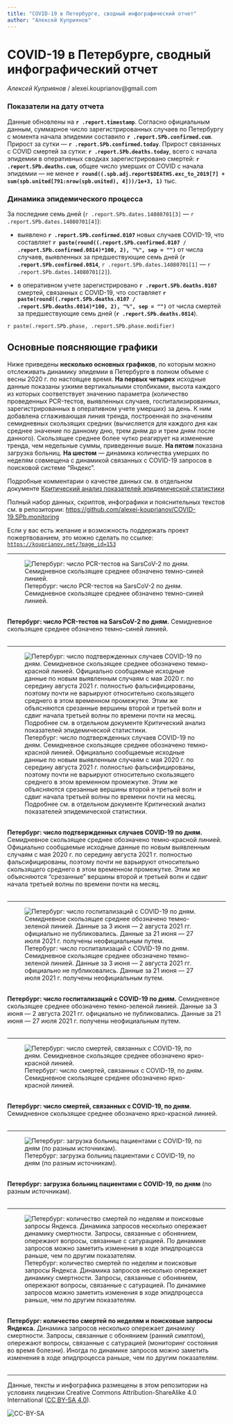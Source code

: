 ```yaml
---
title: "COVID-19 в Петербурге, сводный инфографический отчет"
author: "Алексей Куприянов"
---
```


# COVID-19 в Петербурге, сводный инфографический отчет

*Алексей Куприянов* / alexei.kouprianov@gmail.com

### Показатели на дату отчета

Данные обновлены на **`r .report.timestamp`**. 
Согласно официальным данным, суммарное число зарегистрированных случаев по Петербургу c момента начала эпидемии составило **`r .report.SPb.confirmed.cum`**. 
Прирост за сутки --- **`r .report.SPb.confirmed.today`**. 
Прирост связанных с COVID смертей за сутки: **`r .report.SPb.deaths.today`**, 
всего с начала эпидемии в оперативных сводках зарегистрировано смертей: **`r .report.SPb.deaths.cum`**, общее число умерших от COVID с начала эпидемии --- не менее **`r round((.spb.adj.report$DEATHS.exc_to_2019[7] + sum(spb.united[791:nrow(spb.united), 4]))/1e+3, 1)`** тыс.

### Динамика эпидемического процесса

За последние семь дней (`r .report.SPb.dates.14080701[3]` --- `r .report.SPb.dates.14080701[4]`): 

* выявлено **`r .report.SPb.confirmed.0107`** новых случаев COVID-19, что составляет **`r paste(round((.report.SPb.confirmed.0107 / .report.SPb.confirmed.0814)*100, 2), "%", sep = "")`** от числа случаев, выявленных за предшествующие семь дней (**`r .report.SPb.confirmed.0814`**, `r .report.SPb.dates.14080701[1]` --- `r .report.SPb.dates.14080701[2]`).

<!-- * госпитализировано c COVID-19 **`r # .report.SPb.hospitalized.today.0107`**, что составляет **`r # paste(round((.report.SPb.hospitalized.today.0107 / .report.SPb.hospitalized.today.0814)*100, 2), "%", sep = "")`** от числа госпитализированных за предшествующие семь дней (**`r # .report.SPb.hospitalized.today.0814`**). -->

* в оперативном учете зарегистрировано **`r .report.SPb.deaths.0107`** смертей, связанных с COVID-19, что составляет **`r paste(round((.report.SPb.deaths.0107 / .report.SPb.deaths.0814)*100, 2), "%", sep = "")`** от числа смертей за предшествующие семь дней (**`r .report.SPb.deaths.0814`**).

`r paste(.report.SPb.phase, .report.SPb.phase.modifier)`

## Основные поясняющие графики

Ниже приведены **несколько основных графиков**, по которым можно отслеживать динамику эпидемии в Петербурге в полном объеме с весны 2020 г. по настоящее время. **На первых четырех** исходные данные показаны узкими вертикальными столбиками, высота каждого из которых соответствует значению параметра (количество проведенных PCR-тестов, выявленных случаев, госпитализированных, зарегистрированных в оперативном учете умерших) за день. К ним добавлена сглаживающая линия тренда, построенная по значениям семидневных скользящих средних (вычисляется для каждого дня как среднее значение по данному дню, трем дням до и трем дням после данного). Скользящее среднее более чутко реагирует на изменение тренда, чем недельные суммы, приведенные выше. **На пятом** показана загрузка больниц. **На шестом** --- динамика количества умерших по неделям совмещена с динамикой связанных с COVID-19 запросов в поисковой системе "Яндекс".

Подробные комментарии о качестве данных см. в отдельном документе [Критический анализ показателей эпидемической статистики](SPb.COVID-19.data_critique.md)

Полный набор данных, скриптов, инфографики и пояснительных текстов см. в репозитории: [https://github.com/alexei-kouprianov/COVID-19.SPb.monitoring](https://github.com/alexei-kouprianov/COVID-19.SPb.monitoring)

Если у вас есть желание и возможность поддержать проект пожертвованием, это можно сделать по ссылке: [`https://kouprianov.net/?page_id=153`](https://kouprianov.net/?page_id=153)

---

![Петербург: число PCR-тестов на SarsCoV-2 по дням. Семидневное скользящее среднее обзначено темно-синей линией.](../plots/01.SPb.COVID-19.PCR_tests.mini.png "Петербург: число PCR-тестов на SarsCoV-2 по дням. Семидневное скользящее среднее обзначено темно-синей линией.")
<figcaption><br />**Петербург: число PCR-тестов на SarsCoV-2 по дням.** Семидневное скользящее среднее обзначено темно-синей линией.<br /><br /></figcaption>

---

![Петербург: число подтвержденных случаев COVID-19 по дням. Семидневное скользящее среднее обозначено темно-красной линией. Официально сообщаемые исходные данные по новым выявленным случаям с мая 2020 г. по середину августа 2021 г. полностью фальсифицированы, поэтому почти не варьируют относительно скользящего среднего в этом временном промежутке. Этим же объясняются срезанные вершины второй и третьей волн и сдвиг начала третьей волны по времени почти на месяц. Подробнее см. в отдельном документе Критический анализ показателей эпидемической статистики.](../plots/02.SPb.COVID-19.confirmed.mini.png "Петербург: число подтвержденных случаев COVID-19 по дням. Семидневное скользящее среднее обозначено темно-красной линией. Официально сообщаемые исходные данные по новым выявленным случаям с мая 2020 г. по середину августа 2021 г. полностью фальсифицированы, поэтому почти не варьируют относительно скользящего среднего в этом временном промежутке. Этим же объясняются срезанные вершины второй и третьей волн и сдвиг начала третьей волны по времени почти на месяц. Подробнее см. в отдельном документе Критический анализ показателей эпидемической статистики.")
<figcaption><br />**Петербург: число подтвержденных случаев COVID-19 по дням.** Семидневное скользящее среднее обозначено темно-красной линией. Официально сообщаемые исходные данные по новым выявленным случаям с мая 2020 г. по середину августа 2021 г. полностью фальсифицированы, поэтому почти не варьируют относительно скользящего среднего в этом временном промежутке. Этим же объясняются "срезанные" вершины второй и третьей волн и сдвиг начала третьей волны по времени почти на месяц.<br /><br /></figcaption>

---

![Петербург: число госпитализаций с COVID-19 по дням. Cемидневное скользящее среднее обозначено темно-зеленой линией. Данные за 3 июня --- 2 августа 2021 гг. официально не публиковались. Данные за 21 июня --- 27 июля 2021 г. получены неофициальным путем.](../plots/03.SPb.COVID-19.hospitalized_today.mini.png "Петербург: число госпитализаций с COVID-19 по дням. Cемидневное скользящее среднее обозначено темно-зеленой линией. Данные за 3 июня --- 2 августа 2021 гг. официально не публиковались. Данные за 21 июня --- 27 июля 2021 г. получены неофициальным путем.")
<figcaption><br />**Петербург: число госпитализаций с COVID-19 по дням.** Cемидневное скользящее среднее обозначено темно-зеленой линией. Данные за 3 июня --- 2 августа 2021 гг. официально не публиковались. Данные за 21 июня --- 27 июля 2021 г. получены неофициальным путем.<br /><br /></figcaption>

---

![Петербург: число смертей, связанных с COVID-19, по дням. Семидневное скользящее среднее обозначено ярко-красной линией.](../plots/04.SPb.COVID-19.deaths.mini.png "Петербург: число смертей, связанных с COVID-19, по дням. Семидневное скользящее среднее обозначено ярко-красной линией.")
<figcaption><br />**Петербург: число смертей, связанных с COVID-19, по дням.** Семидневное скользящее среднее обозначено ярко-красной линией.<br /><br /></figcaption>

---

![Петербург: загрузка больниц пациентами с COVID-19, по дням (по разным источникам).](../plots/05.SPb.COVID-19.Hospitalized_vs_Hospitalized_today_vs_Occupied_beds.mini.png "Петербург: загрузка больниц пациентами с COVID-19, по дням (по разным источникам).")
<figcaption><br />**Петербург: загрузка больниц пациентами с COVID-19, по дням** (по разным источникам).<br /><br /></figcaption>

---

![Петербург: количество смертей по неделям и поисковые запросы Яндекса. Динамика запросов несколько опережает динамику смертности. Запросы, связанные с обонянием, опережают вопросы, связанные с сатурацией. По динамике запросов можно заметить изменения в ходе эпидпроцесса раньше, чем по другим показателям.](../plots/06.SPb.COVID-19.Yandex_vs_deaths.mini.png "Петербург: количество смертей по неделям и поисковые запросы Яндекса. Динамика запросов несколько опережает динамику смертности. Запросы, связанные с обонянием, опережают вопросы, связанные с сатурацией. По динамике запросов можно заметить изменения в ходе эпидпроцесса раньше, чем по другим показателям.")
<figcaption><br />**Петербург: количество смертей по неделям и поисковые запросы Яндекса.** Динамика запросов несколько опережает динамику смертности. Запросы, связанные с обонянием (ранний симптом), опережают вопросы, связанные с сатурацией (мониторинг состояния во время болезни). Иногда по динамике запросов можно заметить изменения в ходе эпидпроцесса раньше, чем по другим показателям.<br /><br /></figcaption>

---

Данные, тексты и инфографика размещены в этом репозитории на условиях лицензии Creative Commons Attribution-ShareAlike 4.0 International ([CC BY-SA 4.0](https://creativecommons.org/licenses/by-sa/4.0/)).

![](../misc/CC-BY-SA-icon.png "CC-BY-SA")
